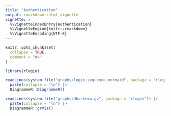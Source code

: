 ```yaml
---
title: "Authentication"
output: rmarkdown::html_vignette
vignette: >
  %\VignetteIndexEntry{Authentication}
  %\VignetteEngine{knitr::rmarkdown}
  %\VignetteEncoding{UTF-8}
---
```


```r
knitr::opts_chunk$set(
  collapse = TRUE,
  comment = "#>"
)
```

```r
library(rlogin)
```

```r
readLines(system.file("graphs/login-sequence.mermaid", package = "rlogin")) |>
  paste(collapse = "\n") |>
  DiagrammeR::DiagrammeR()
```

```r
readLines(system.file("graphs/dbschema.gv", package = "rlogin")) |>
  paste(collapse = "\n") |>
  DiagrammeR::grViz()
```

